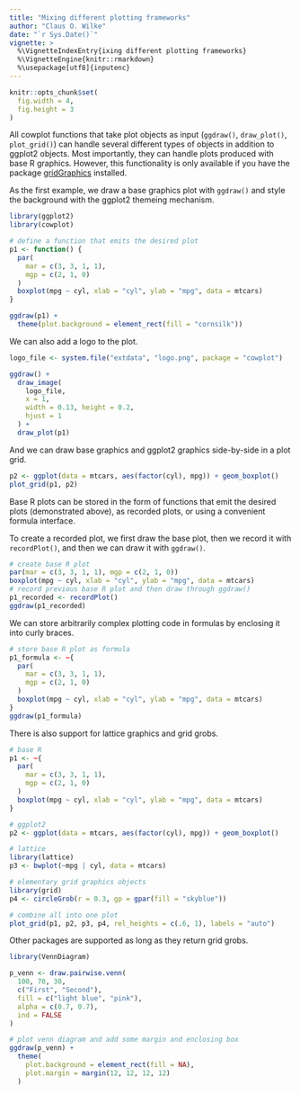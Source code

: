 ```yaml
---
title: "Mixing different plotting frameworks"
author: "Claus O. Wilke"
date: "`r Sys.Date()`"
vignette: >
  %\VignetteIndexEntry{ixing different plotting frameworks}
  %\VignetteEngine{knitr::rmarkdown}
  %\usepackage[utf8]{inputenc}
---
```

```r
knitr::opts_chunk$set(
  fig.width = 4,
  fig.height = 3
)
```

All cowplot functions that take plot objects as input (`ggdraw()`, `draw_plot()`, `plot_grid()`) can handle several different types of objects in addition to ggplot2 objects. Most importantly, they can handle plots produced with base R graphics. However, this functionality is only available if you have the package [gridGraphics](https://CRAN.R-project.org/package=gridGraphics) installed.

As the first example, we draw a base graphics plot with `ggdraw()` and style the background with the ggplot2 themeing mechanism.

```r
library(ggplot2)
library(cowplot)

# define a function that emits the desired plot
p1 <- function() {
  par(
    mar = c(3, 3, 1, 1),
    mgp = c(2, 1, 0)
  )
  boxplot(mpg ~ cyl, xlab = "cyl", ylab = "mpg", data = mtcars)
}

ggdraw(p1) +
  theme(plot.background = element_rect(fill = "cornsilk"))
```

We can also add a logo to the plot.
```r
logo_file <- system.file("extdata", "logo.png", package = "cowplot")

ggdraw() + 
  draw_image(
    logo_file,
    x = 1,
    width = 0.13, height = 0.2,
    hjust = 1
  ) +
  draw_plot(p1)
```

And we can draw base graphics and ggplot2 graphics side-by-side in a plot grid.

```r
p2 <- ggplot(data = mtcars, aes(factor(cyl), mpg)) + geom_boxplot()
plot_grid(p1, p2)
```

Base R plots can be stored in the form of functions that emit the desired plots (demonstrated above), as recorded plots, or using a convenient formula interface.

To create a recorded plot, we first draw the base plot, then we record it with `recordPlot()`, and then we can draw it with `ggdraw()`.

```r
# create base R plot
par(mar = c(3, 3, 1, 1), mgp = c(2, 1, 0))
boxplot(mpg ~ cyl, xlab = "cyl", ylab = "mpg", data = mtcars)
# record previous base R plot and then draw through ggdraw()
p1_recorded <- recordPlot()
ggdraw(p1_recorded)
```

We can store arbitrarily complex plotting code in formulas by enclosing it into curly braces.

```r
# store base R plot as formula
p1_formula <- ~{
  par(
    mar = c(3, 3, 1, 1), 
    mgp = c(2, 1, 0)
  )
  boxplot(mpg ~ cyl, xlab = "cyl", ylab = "mpg", data = mtcars)
}
ggdraw(p1_formula)
```

There is also support for lattice graphics and grid grobs.

```r
# base R
p1 <- ~{
  par(
    mar = c(3, 3, 1, 1), 
    mgp = c(2, 1, 0)
  )
  boxplot(mpg ~ cyl, xlab = "cyl", ylab = "mpg", data = mtcars)
}

# ggplot2
p2 <- ggplot(data = mtcars, aes(factor(cyl), mpg)) + geom_boxplot()

# lattice
library(lattice)
p3 <- bwplot(~mpg | cyl, data = mtcars)

# elementary grid graphics objects
library(grid)
p4 <- circleGrob(r = 0.3, gp = gpar(fill = "skyblue"))

# combine all into one plot
plot_grid(p1, p2, p3, p4, rel_heights = c(.6, 1), labels = "auto")
```

Other packages are supported as long as they return grid grobs.

```r
library(VennDiagram)

p_venn <- draw.pairwise.venn(
  100, 70, 30,
  c("First", "Second"),
  fill = c("light blue", "pink"),
  alpha = c(0.7, 0.7),
  ind = FALSE
)

# plot venn diagram and add some margin and enclosing box
ggdraw(p_venn) +
  theme(
    plot.background = element_rect(fill = NA),
    plot.margin = margin(12, 12, 12, 12)
  )
```
